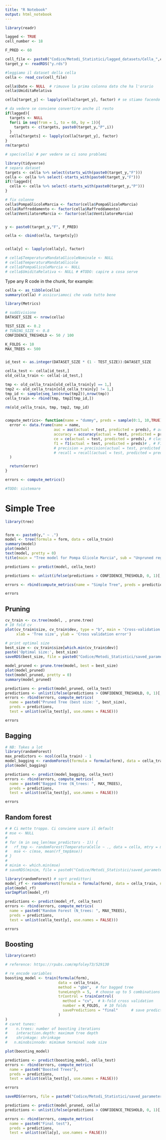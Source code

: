```yaml
---
title: "R Notebook"
output: html_notebook
---
```


```r
library(readr)

lagged <- TRUE
cell_number <- 18

F_PRED <- 60

cell_file <- paste0("Codice/Metodi_Statistici/lagged_datasets/Cella_",cell_number,".csv")
target_y <- readRDS("y.rds")

#leggiamo il dataset della cella
cella <- read_csv(cell_file)

cella$Date <- NULL  # rimuove la prima colonna dato che ha l'orario
cella$UmiditaRelativa

cella[target_y] <- lapply(cella[target_y], factor) # se stiamo facendo classificazione (es: apertura della pompa) trasformiamo la y in fattore

# da vedere se conviene convertire anche il resto
if(lagged){
  targets <- NULL
  for(i in seq(from = 1, to = 60, by = 1)){
    targets <- c(targets, paste0(target_y,"P",i))
  }
  cella[targets] <- lapply(cella[target_y], factor)
}
rm(targets)

# spec(cella) # per vedere se ci sono problemi

```

```r
library(tidyverse)
# separa dataset
targets <- cella %>% select(starts_with(paste0(target_y,"F")))
cella <- cella %>% select(-starts_with(paste0(target_y,"F")))
if(!lagged){
  cella <- cella %>% select(-starts_with(paste0(target_y,"P")))
}

# fix colonne
cella$PompaGlicoleMarcia <- factor(cella$PompaGlicoleMarcia)
cella$Raffreddamento <- factor(cella$Raffreddamento)
cella$VentilatoreMarcia <- factor(cella$VentilatoreMarcia)


y <- paste0(target_y,"F", F_PRED)

cella <- cbind(cella, targets[y])


cella[y] <- lapply(cella[y], factor)

# cella$TemperaturaMandataGlicoleNominale <- NULL
# cella$TemperaturaMandataGlicole
# cella$PompaGlicoleMarcia <- NULL
# cella$UmiditaRelativa <- NULL # #TODO: capire a cosa serve
```

Type any R code in the chunk, for example:
```r
cella <- as_tibble(cella)
summary(cella) # assicuriamoci che vada tutto bene
```

```r
library(Metrics)

# suddivisione
DATASET_SIZE <- nrow(cella)

TEST_SIZE <- 0.2
# TUNING_SIZE <- 0.8
CONFIDENCE_TRESHOLD <- 50 / 100

K_FOLDS <- 10
MAX_TREES <- 500


id_test <- as.integer(DATASET_SIZE * (1 - TEST_SIZE)):DATASET_SIZE

cella_test <- cella[id_test,]
old_cella_train <- cella[-id_test,]

tmp <- old_cella_train[old_cella_train[y] == 1,]
tmp2 <- old_cella_train[old_cella_train[y] != 1,]
tmp_id <- sample(seq_len(nrow(tmp2)),nrow(tmp))
cella_train <- rbind(tmp, tmp2[tmp_id,])

rm(old_cella_train, tmp, tmp2, tmp_id)


compute_metrics<- function(name = "dummy", preds = sample(0:1, 10,TRUE), test = sample(0:1, 10,TRUE)) {
  error <- data.frame(name = name,
                      auc = auc(actual = test, predicted = preds), # area under the curve
                      accuracy = accuracy(actual = test, predicted = preds), # simple accuracy
                      ce = ce(actual = test, predicted = preds), # classification error
                      f1 = f1(actual = test, predicted = preds)# , # F1 score
                      # precision = precision(actual = test, predicted = preds), # precision
                      # recall = recall(actual = test, predicted = preds) # recall
  )

  return(error)
}

errors <- compute_metrics()

#TODO: sistemare

```




# Simple Tree
```r
library(tree)


form <- paste0(y," ~ .")
model <- tree(formula = form, data = cella_train)
summary(model)
plot(model)
text(model, pretty = 0)
title(main = "Tree model for Pompa Glicole Marcia", sub = "Unpruned regression tree")
```

```r
predictions <- predict(model, cella_test)

predictions <- unlist(ifelse(predictions > CONFIDENCE_TRESHOLD, 0, 1)[,1], use.names = FALSE)

errors <- rbind(compute_metrics(name = "Simple Tree", preds = predictions, test = unlist(cella_test[y], use.names = FALSE)))
```


```r
errors

```

## Pruning
```r

cv_train <- cv.tree(model, , prune.tree)
# 10 fold cv
plot(cv_train$size, cv_train$dev, type = "b", main = 'Cross-validation: first batch result',
     xlab = 'Tree size', ylab = 'Cross validation error')

# print optimal size
best_size <- cv_train$size[which.min(cv_train$dev)]
paste('Optimal size:', best_size)
saveRDS(best_size, file = paste0("Codice/Metodi_Statistici/saved_parameters/Trees/Pruned_Tree_best_size_cella_",cell_number))
```
```r
model_pruned <- prune.tree(model, best = best_size)
plot(model_pruned)
text(model_pruned, pretty = 0)
summary(model_pruned)
```

```r
predictions <- predict(model_pruned, cella_test)
predictions <- unlist(ifelse(predictions > CONFIDENCE_TRESHOLD, 0, 1)[,1], use.names = FALSE)
errors <- rbind(errors, compute_metrics(
  name = paste0("Pruned Tree (best size: ", best_size),
  preds = predictions,
  test = unlist(cella_test[y], use.names = FALSE)))
```

```r
errors
```

## Bagging

```r
# NB: Takes a lot
library(randomForest)
max_predictors <- ncol(cella_train) - 1
model_bagging <- randomForest(formula = formula(form), data = cella_train, ntree = MAX_TREES, mtry = max_predictors)
plot(model_bagging)
```

```r
predictions <- predict(model_bagging, cella_test)
errors <- rbind(errors, compute_metrics(
  name = paste0("Bagged Tree (N_trees: ", MAX_TREES),
  preds = predictions,
  test = unlist(cella_test[y], use.names = FALSE)))
```

```r
errors
```

## Random forest

```r
# # Ci mette troppo. Ci conviene usare il default
# mse <- NULL
#
# for (m in seq_len(max_predictors - 1)) {
#   rf_tmp <- randomForest(TemperaturaCelle ~ ., data = cella, mtry = m, ntree = MAX_TREES)
#   mse <- c(mse, mean(rf_tmp$mse))
# }
#
# minim <- which.min(mse)
# saveRDS(minim, file = paste0("Codice/Metodi_Statistici/saved_parameters/Trees/rf_best_size_cella_", cell_number))
```
```r
library(randomForest) # sqrt predittori
model_rf <- randomForest(formula = formula(form), data = cella_train, ntree = MAX_TREES)
plot(model_rf)
varImpPlot(model_rf)
```

```r
predictions <- predict(model_rf, cella_test)
errors <- rbind(errors, compute_metrics(
  name = paste0("Random Forest (N_trees: ", MAX_TREES),
  preds = predictions,
  test = unlist(cella_test[y], use.names = FALSE)))
```

```r
errors
```

## Boosting
```r
library(caret)

# reference: https://rpubs.com/mpfoley73/529130

# re_encode variables
boosting_model <- train(formula(form),
                        data = cella_train,
                        method = "gbm",  # for bagged tree
                        tuneLength = 5,  # choose up to 5 combinations of tuning parameters
                        trControl = trainControl(
                          method = "cv",  # k-fold cross validation
                          number = K_FOLDS,  # 10 folds
                          savePredictions = "final"      # save predictions for the optimal tuning parameter1
                        )
)
# caret tunes:
#    n.trees: number of boosting iterations
#    interaction.depth: maximum tree depth
#    shrinkage: shrinkage
#   n.minobsinnode: mimimum terminal node size

```
```r
plot(boosting_model)
```

```r
predictions <- predict(boosting_model, cella_test)
errors <- rbind(errors, compute_metrics(
  name = paste0("Boosted Trees"),
  preds = predictions,
  test = unlist(cella_test[y], use.names = FALSE)))
```

```r
errors
```


```r
saveRDS(errors, file = paste0("Codice/Metodi_Statistici/saved_parameters/metriche_errori/Alberi_cella_",cell_number,".rds"))
```

```r

predictions <- predict(model_pruned, cella)
predictions <- unlist(ifelse(predictions > CONFIDENCE_TRESHOLD, 0, 1)[,1], use.names = FALSE)

errors <- rbind(errors, compute_metrics(
  name = paste0("Final test"),
  preds = predictions,
  test = unlist(cella[y], use.names = FALSE)))
```
